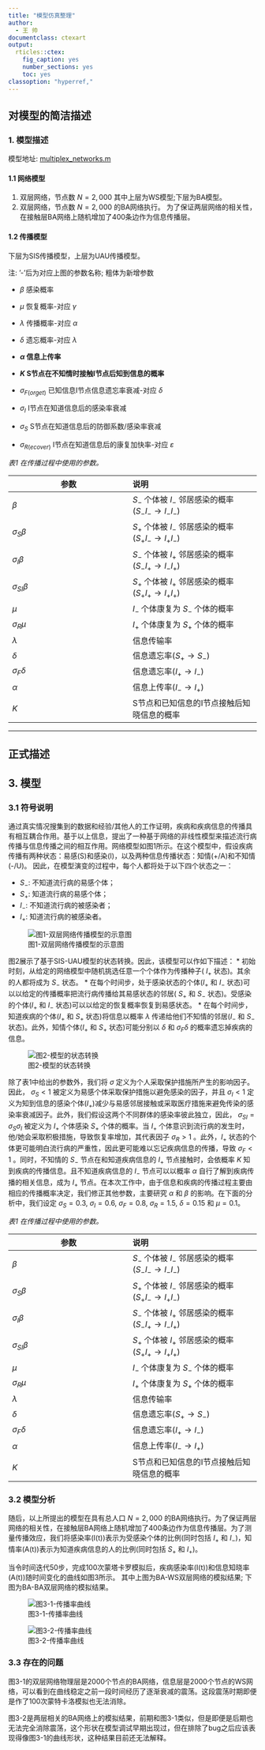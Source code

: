 ```yaml
---
title: "模型仿真整理"
author:
  - 王 帅
documentclass: ctexart
output:
  rticles::ctex:
    fig_caption: yes
    number_sections: yes
    toc: yes
classoption: "hyperref,"
---
```



## 对模型的简洁描述

### 1. 模型描述

模型地址: [multiplex_networks.m](https://github.com/Aithosa/Epidemic-Information_spreading/blob/master/Matlab/multiplex_networks.m)

#### 1.1 网络模型

1. 双层网络，节点数 $N=2,000$ 其中上层为WS模型;下层为BA模型。
2. 双层网络，节点数 $N=2,000$ 的BA网络执行。 为了保证两层网络的相关性，在接触层BA网络上随机增加了400条边作为信息传播层。

#### 1.2 传播模型

下层为SIS传播模型，上层为UAU传播模型。

[参数描述]:

注: '-'后为对应上图的参数名称; 粗体为新增参数

* $\beta$ 感染概率
* $\mu$ 恢复概率-对应 $\gamma$
* $\lambda$ 传播概率-对应 $\alpha$
* $\delta$ 遗忘概率-对应 $\lambda$

* **$\alpha$ 信息上传率**
* **$K$ S节点在不知情时接触I节点后知到信息的概率**

* $\sigma_{F(orget)}$ 已知信息I节点信息遗忘率衰减-对应 $\delta$
* $\sigma_{I}$ I节点在知道信息后的感染率衰减
* $\sigma_{S}$ S节点在知道信息后的防御系数/感染率衰减
* $\sigma_{R(ecover)}$ I节点在知道信息后的康复加快率-对应 $\varepsilon$

*表1 在传播过程中使用的参数。*

|参数           | 说明           |
| ------------- |:------------- |
| $\beta$             | $S_{-}$ 个体被 $I_{-}$ 邻居感染的概率($S_{-}I_{-} \rightarrow I_{-}I_{-}$)   |
| $\sigma_{S} \beta$  | $S_{+}$ 个体被 $I_{-}$ 邻居感染的概率($S_{+}I_{-} \rightarrow I_{+}I_{-}$)   |
| $\sigma_{I} \beta$  | $S_{-}$ 个体被 $I_{+}$ 邻居感染的概率($S_{-}I_{+} \rightarrow I_{-}I_{+}$)   |
| $\sigma_{SI} \beta$ | $S_{+}$ 个体被 $I_{+}$ 邻居感染的概率($S_{+}I_{+} \rightarrow I_{+}I_{+}$)   |
| $\mu$             | $I_{-}$ 个体康复为 $S_{-}$ 个体的概率  |
| $\sigma_{R} \mu$  | $I_{+}$ 个体康复为 $S_{+}$ 个体的概率  |
| $\lambda$               | 信息传输率  |
| $\delta$                | 信息遗忘率($S_{+} \rightarrow S_{-}$)  |
| $\sigma_{F} \delta$     | 信息遗忘率($I_{+} \rightarrow I_{-}$)  |
| $\alpha$     | 信息上传率($I_{-} \rightarrow I_{+}$)   |
| $K$          | S节点和已知信息的I节点接触后知晓信息的概率 |

------

## 正式描述
## 3. 模型

### 3.1 符号说明

通过真实情况搜集到的数据和经验/其他人的工作证明，疾病和疾病信息的传播具有相互耦合作用。基于以上信息，提出了一种基于网络的非线性模型来描述流行病传播与信息传播之间的相互作用。网络模型如图1所示。在这个模型中，假设疾病传播有两种状态：易感(S)和感染(I)，以及两种信息传播状态：知情(+/A)和不知情(-/U)。 因此，在模型演变的过程中，每个人都将处于以下四个状态之一：

* $S_{-}$: 不知道流行病的易感个体；
* $S_{+}$: 知道流行病的易感个体；
* $I_{-}$: 不知道流行病的被感染者；
* $I_{+}$: 知道流行病的被感染者。

![图1-双层网络传播模型的示意图](imgs/1-s2.0-S0378437117308130-gr1_lrg-fixed.jpg)


图2展示了基于SIS-UAU模型的状态转换。因此，该模型可以作如下描述：
* 初始时刻，从给定的网络模型中随机挑选任意一个个体作为传播种子( $I_{+}$ 状态)。其余的人都将成为 $S_{-}$ 状态。
* 在每个时间步，处于感染状态的个体($I_{+}$ 和 $I_{-}$ 状态)可以以给定的传播概率把流行病传播给其易感状态的邻居( $S_{+}$ 和 $S_{-}$ 状态)。受感染的个体($I_{+}$ 和 $I_{-}$ 状态)可以以给定的恢复概率恢复到易感状态。
* 在每个时间步，知道疾病的个体($I_{+}$ 和 $S_{+}$ 状态)将信息以概率 $\lambda$ 传递给他们不知情的邻居($I_{-}$ 和 $S_{-}$ 状态)。此外，知情个体($I_{+}$ 和 $S_{+}$ 状态)可能分别以 $\delta$ 和 $\sigma_{F} \delta$ 的概率遗忘掉疾病的信息。

![图2-模型的状态转换](imgs/1-s2.0-S0096300318302236-gr2_lrg.jpg)


除了表1中给出的参数外，我们将 $\sigma$ 定义为个人采取保护措施所产生的影响因子。因此， $\sigma_{S}<1$ 被定义为易感个体采取保护措施以避免感染的因子，并且 $\sigma_{I}<1$ 定义为知到信息的感染个体($I_{+}$)减少与易感邻居接触或采取医疗措施来避免传染的感染率衰减因子。此外，我们假设这两个不同群体的感染率彼此独立，因此， $\sigma_{SI}=\sigma_{S} \sigma_{I}$ 被定义为 $I_{+}$ 个体感染 $S_{+}$ 个体的概率。当 $I_{+}$ 个体意识到流行病的发生时，他/她会采取积极措施，导致恢复率增加，其代表因子 $\sigma_{R}>1$ 。此外，$I_{+}$ 状态的个体更可能明白流行病的严重性，因此更可能难以忘记疾病信息的传播，导致 $\sigma_{F}<1$ 。同时，不知情的 $S_{-}$ 节点在和知道疾病信息的 $I_{+}$ 节点接触时，会依概率 $K$ 知到疾病的传播信息。且不知道疾病信息的 $I_{-}$ 节点可以以概率 $\alpha$ 自行了解到疾病传播的相关信息，成为 $I_{+}$ 节点。在本次工作中，由于信息和疾病的传播过程主要由相应的传播概率决定，我们修正其他参数，主要研究 $\alpha$ 和 $\beta$ 的影响。在下面的分析中，我们设定 $\sigma_{S}=0.3$, $\sigma_{I}=0.6$, $\sigma_{F}=0.8$, $\sigma_{R}=1.5$, $\delta=0.15$ 和 $\mu=0.1$。

*表1 在传播过程中使用的参数。*


|参数           | 说明           |
| ------------- |:------------- |
| $\beta$             | $S_{-}$ 个体被 $I_{-}$ 邻居感染的概率($S_{-}I_{-} \rightarrow I_{-}I_{-}$)   |
| $\sigma_{S} \beta$  | $S_{+}$ 个体被 $I_{-}$ 邻居感染的概率($S_{+}I_{-} \rightarrow I_{+}I_{-}$)   |
| $\sigma_{I} \beta$  | $S_{-}$ 个体被 $I_{+}$ 邻居感染的概率($S_{-}I_{+} \rightarrow I_{-}I_{+}$)   |
| $\sigma_{SI} \beta$ | $S_{+}$ 个体被 $I_{+}$ 邻居感染的概率($S_{+}I_{+} \rightarrow I_{+}I_{+}$)   |
| $\mu$             | $I_{-}$ 个体康复为 $S_{-}$ 个体的概率  |
| $\sigma_{R} \mu$  | $I_{+}$ 个体康复为 $S_{+}$ 个体的概率  |
| $\lambda$               | 信息传输率  |
| $\delta$                | 信息遗忘率($S_{+} \rightarrow S_{-}$)  |
| $\sigma_{F} \delta$     | 信息遗忘率($I_{+} \rightarrow I_{-}$)  |
| $\alpha$     | 信息上传率($I_{-} \rightarrow I_{+}$)   |
| $K$          | S节点和已知信息的I节点接触后知晓信息的概率 |

### 3.2 模型分析

随后，以上所提出的模型在具有总人口 $N=2,000$ 的BA网络执行。为了保证两层网络的相关性，在接触层BA网络上随机增加了400条边作为信息传播层。为了测量传播效应，我们将感染率(I(t))表示为受感染个体的比例(同时包括 $I_{+}$ 和 $I_{-}$)，知情率(A(t))表示为知道疾病信息的人的比例(同时包括 $S_{+}$ 和 $I_{+}$)。

当令时间迭代50步，完成100次蒙塔卡罗模拟后，疾病感染率(I(t))和信息知晓率(A(t))随时间变化的曲线如图3所示。
其中上图为BA-WS双层网络的模拟结果; 下图为BA-BA双层网络的模拟结果。

![图3-1-传播率曲线](imgs/New_demo_fixed_100_loop_50_steps.png)

![图3-2-传播率曲线](imgs/New_demo_fixed_100_loop_50_steps_double_BA.png)


### 3.3 存在的问题

图3-1的双层网络物理层是2000个节点的BA网络，信息层是2000个节点的WS网络，可以看到在曲线稳定之前一段时间经历了逐渐衰减的震荡。这段震荡时期即便是作了100次蒙特卡洛模拟也无法消除。

图3-2是两层相关的BA网络上的模拟结果，前期和图3-1类似，但是即便是后期也无法完全消除震荡，这个形状在模型调试早期出现过，但在排除了bug之后应该表现得像图3-1的曲线形状，这种结果目前还无法解释。
